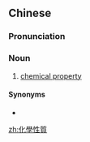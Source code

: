 {{also|化学性质}}
==Chinese==
{{zh-forms|s=化学性质|type=22}}
{{wikipedia|lang=zh}}

===Pronunciation===
{{zh-pron
|m=huàxué xìng质
|c=faa3 hok6 sing3 zat1
|cat=n
}}

===Noun===
{{zh-noun}}

# [[chemical property]]

====Synonyms====
* {{zh-l|化性}}

[[zh:化學性質]]